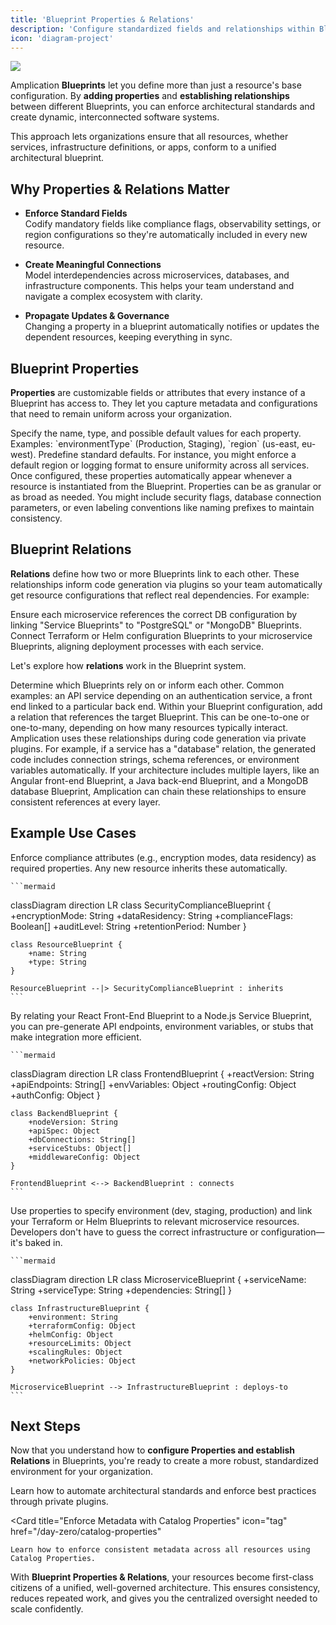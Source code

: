 ```yaml
---
title: 'Blueprint Properties & Relations'
description: 'Configure standardized fields and relationships within Blueprints to enforce architectural consistency.'
icon: 'diagram-project'
---
```


<Frame>
  <img src="/images/day-zero/blueprint-relations.png" />
</Frame>

Amplication **Blueprints** let you define more than just a resource's base configuration.
By **adding properties** and **establishing relationships** between different Blueprints, you can enforce architectural standards and create dynamic, interconnected software systems.

This approach lets organizations ensure that all resources, whether services, infrastructure definitions, or apps, conform to a unified architectural blueprint.

## Why Properties & Relations Matter

- **Enforce Standard Fields**  
  Codify mandatory fields like compliance flags, observability settings, or region configurations so they're automatically included in every new resource.

- **Create Meaningful Connections**  
  Model interdependencies across microservices, databases, and infrastructure components.
  This helps your team understand and navigate a complex ecosystem with clarity.

- **Propagate Updates & Governance**  
  Changing a property in a blueprint automatically notifies or updates the dependent resources, keeping everything in sync.

## Blueprint Properties

**Properties** are customizable fields or attributes that every instance of a Blueprint has access to.
They let you capture metadata and configurations that need to remain uniform across your organization.

<Steps>
  <Step title="Define Your Property Structure" icon="gear">
    Specify the name, type, and possible default values for each property. Examples: `environmentType` (Production, Staging), `region` (us-east, eu-west).
  </Step>
  <Step title="Set Default Values" icon="tags">
    Predefine standard defaults. For instance, you might enforce a default region or logging format to ensure uniformity across all services.
  </Step>
  <Step title="Attach Properties to Your Blueprint" icon="link">
    Once configured, these properties automatically appear whenever a resource is instantiated from the Blueprint.
  </Step>
</Steps>

<Tip>
Properties can be as granular or as broad as needed. You might include security flags, database connection parameters, or even labeling conventions like naming prefixes to maintain consistency.
</Tip>

## Blueprint Relations

**Relations** define how two or more Blueprints link to each other.
These relationships inform code generation via plugins so your team automatically get resource configurations that reflect real dependencies.
For example:

<CardGroup cols={2}>
  <Card title="Microservice ↔ Database" icon="database">
    Ensure each microservice references the correct DB configuration by linking "Service Blueprints" to "PostgreSQL" or "MongoDB" Blueprints.
  </Card>
  <Card title="Infrastructure ↔ Application" icon="cloud">
    Connect Terraform or Helm configuration Blueprints to your microservice Blueprints, aligning deployment processes with each service.
  </Card>
</CardGroup>

Let's explore how **relations** work in the Blueprint system.

<AccordionGroup>
  <Accordion icon="circle-1" title="Identify Dependencies">
    Determine which Blueprints rely on or inform each other. Common examples: an API service depending on an authentication service, a front end linked to a particular back end.
  </Accordion>

  <Accordion icon="circle-2" title="Create Relationship Fields">
    Within your Blueprint configuration, add a relation that references the target Blueprint. This can be one-to-one or one-to-many, depending on how many resources typically interact.
  </Accordion>

  <Accordion icon="circle-3" title="Generate Dynamic Code with Plugins">
    Amplication uses these relationships during code generation via private plugins. For example, if a service has a "database" relation, the generated code includes connection strings, schema references, or environment variables automatically.
  </Accordion>
</AccordionGroup>

<Tip>
If your architecture includes multiple layers, like an Angular front-end Blueprint, a Java back-end Blueprint, and a MongoDB database Blueprint, Amplication can chain these relationships to ensure consistent references at every layer.
</Tip>

## Example Use Cases

<Steps>
  <Step title="Security & Compliance by Default" icon="shield-halved">
    Enforce compliance attributes (e.g., encryption modes, data residency) as required properties. Any new resource inherits these automatically.

    ```mermaid
classDiagram
    direction LR
    class SecurityComplianceBlueprint {
        +encryptionMode: String
        +dataResidency: String
        +complianceFlags: Boolean[]
        +auditLevel: String
        +retentionPeriod: Number
    }

    class ResourceBlueprint {
        +name: String
        +type: String
    }

    ResourceBlueprint --|> SecurityComplianceBlueprint : inherits
    ```
  </Step>

  <Step title="Auto-Connect Frontend & Backend" icon="object-group">
    By relating your React Front-End Blueprint to a Node.js Service Blueprint, you can pre-generate API endpoints, environment variables, or stubs that make integration more efficient.

    ```mermaid
classDiagram
    direction LR
    class FrontendBlueprint {
        +reactVersion: String
        +apiEndpoints: String[]
        +envVariables: Object
        +routingConfig: Object
        +authConfig: Object
    }

    class BackendBlueprint {
        +nodeVersion: String
        +apiSpec: Object
        +dbConnections: String[]
        +serviceStubs: Object[]
        +middlewareConfig: Object
    }

    FrontendBlueprint <--> BackendBlueprint : connects
    ```
  </Step>

  <Step title="Streamlined Infrastructure Setup" icon="server">
    Use properties to specify environment (dev, staging, production) and link your Terraform or Helm Blueprints to relevant microservice resources. Developers don't have to guess the correct infrastructure or configuration—it's baked in.

    ```mermaid
classDiagram
    direction LR
    class MicroserviceBlueprint {
        +serviceName: String
        +serviceType: String
        +dependencies: String[]
    }

    class InfrastructureBlueprint {
        +environment: String
        +terraformConfig: Object
        +helmConfig: Object
        +resourceLimits: Object
        +scalingRules: Object
        +networkPolicies: Object
    }

    MicroserviceBlueprint --> InfrastructureBlueprint : deploys-to
    ```
  </Step>
</Steps>

## Next Steps

Now that you understand how to **configure Properties and establish Relations** in Blueprints, you're ready to create a more robust, standardized environment for your organization.

<CardGroup cols={2}>
  <Card 
    title="Codify Standards with Private Plugins"
    icon="plug-circle-check"
    href="/day-zero/private-plugins"
  >
    Learn how to automate architectural standards and enforce best practices through private plugins.
  </Card>

  <Card 
    title="Enforce Metadata with Catalog Properties"
    icon="tag"
    href="/day-zero/catalog-properties"
  >
    Learn how to enforce consistent metadata across all resources using Catalog Properties.
  </Card>
</CardGroup>

With **Blueprint Properties & Relations**, your resources become first-class citizens of a unified, well-governed architecture.
This ensures consistency, reduces repeated work, and gives you the centralized oversight needed to scale confidently.